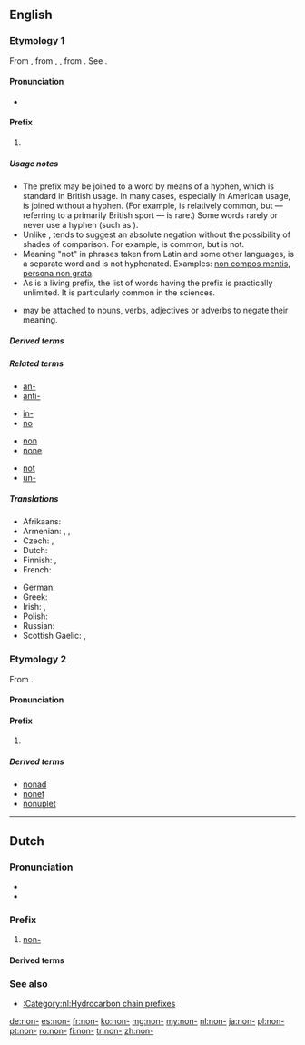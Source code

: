 {{also|non|nón}}
==English==

===Etymology 1===
From {{etyl|la|en}} {{term|non|lang=la}}, from {{etyl|itc-ola|en}} {{term|noenu|lang=la}}, {{term|noenum|lang=la}}, from {{term|neoenum||not one|lang=la}}. See {{term|none|lang=en}}.

====Pronunciation====
* {{IPA|/ˈnɒn/|lang=en}}

====Prefix====
{{en-prefix}}

# {{non-gloss definition|Used in the sense of {{term|not|lang=en}}, to negate the meaning of the word to which it is prefixed.}}

=====Usage notes=====
* The prefix {{term||non-}} may be joined to a word by means of a hyphen, which is standard in British usage. In many cases, especially in American usage, {{term||non-}} is joined without a hyphen.  (For example, {{term|nonbaseball}} is relatively common, but {{term|noncricket}} &mdash; referring to a primarily British sport &mdash; is rare.) Some {{term||non-}} words rarely or never use a hyphen (such as {{term|nonentity}}).
* Unlike {{term|un-}}, {{term||non-}} tends to suggest an absolute negation without the possibility of shades of comparison.  For example, {{term||very [[unhelpful]]}} is common, but {{term||very [[nonhelpful]]}} is not.
* Meaning "not" in phrases taken from Latin and some other languages, {{term|non}} is a separate word and is not hyphenated.  Examples: [[non compos mentis]], [[persona non grata]].
* As {{term||non-}} is a living prefix, the list of words having the prefix {{term||non-}} is practically unlimited.  It is particularly common in the sciences.
* {{term||Non-}} may be attached to nouns, verbs, adjectives or adverbs to negate their meaning.

=====Derived terms=====
{{prefixsee|en}}

=====Related terms=====
{{rel-top4}}
* [[an-]]
* [[anti-]]
{{rel-mid4}}
* [[in-]]
* [[no]]
{{rel-mid4}}
* [[non]]
* [[none]]
{{rel-mid4}}
* [[not]]
* [[un-]]
{{rel-bottom}}

=====Translations=====
{{trans-top|not}}
* Afrikaans: {{t|af|nie-}}
* Armenian: {{t+|hy|ոչ|tr=oč}}, {{t|hy|չ-|tr=č-}}, {{t|hy|ան-|tr=an-}}
* Czech: {{t+|cs|ne-}}, {{t|cs|mimo-}}
* Dutch: {{t|nl|niet-}}
* Finnish: {{t|fi|ei-}}, {{t+|fi|epä-}}
* French: {{t+|fr|non-}}
{{trans-mid}}
* German: {{t+|de|nicht-}}
* Greek: {{t+|el|μη}}
* Irish: {{t|ga|mí-}}, {{t|ga|neamh-}}
* Polish: {{t+|pl|nie-}}
* Russian: {{t+|ru|не|alt=не-}}
* Scottish Gaelic: {{t|gd|mì-}}, {{t|gd|neo-}}
{{trans-bottom}}

===Etymology 2===
From {{etyl|la|en}} {{term|nona||nine|lang=la}}.

====Pronunciation====
{{rfp|lang=en}}

====Prefix====
{{en-prefix}}

# {{form of|[[prevocalic]] form|nona-|lang=en}}

=====Derived terms=====
* [[nonad]]
* [[nonet]]
* [[nonuplet]]

----

==Dutch==

===Pronunciation===
* {{IPA|lang=nl|/noːn/}}
* {{audio|Nl-non-.ogg|Audio|lang=nl}}

===Prefix===
{{head|nl|prefix}}

# {{context|hydrocarbon chain prefix|lang=nl}} [[#English|non-]]

====Derived terms====
{{prefixsee|nl}}

===See also===
* [[:Category:nl:Hydrocarbon chain prefixes]]

[[de:non-]]
[[es:non-]]
[[fr:non-]]
[[ko:non-]]
[[mg:non-]]
[[my:non-]]
[[nl:non-]]
[[ja:non-]]
[[pl:non-]]
[[pt:non-]]
[[ro:non-]]
[[fi:non-]]
[[tr:non-]]
[[zh:non-]]